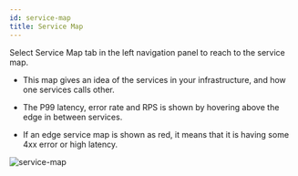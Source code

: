 ```yaml
---
id: service-map
title: Service Map
---
```


Select Service Map tab in the left navigation panel to reach to the service map.

- This map gives an idea of the services in your infrastructure, and how one services calls other.

- The P99 latency, error rate and RPS is shown by hovering above the edge in between services.
- If an edge service map is shown as red, it means that it is having some 4xx error or high latency.

![service-map](../../static/img/docs/service-map.webp)
